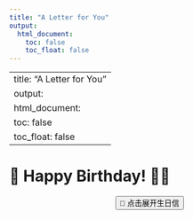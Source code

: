 ```yaml
---
title: "A Letter for You"
output: 
  html_document:
    toc: false
    toc_float: false
---
```


--- 
title: "A Letter for You" 
output: 
   html_document:
     toc: false
     toc_float: false 
---

# 🎂 Happy Birthday! 🎉💖

<!-- 生日信展开按钮 -->
<p style="text-align:center;">
<button class="custom-button" onclick="revealLetter()">💌 点击展开生日信</button>
</p>

<!-- 生日信内容（默认隐藏） -->
<div id="letter-container" style="display: none; text-align: center;">
<div id="letter">
<img id="letter-image" src="images/letter1.jpg" style="width:80%; max-width:600px; border-radius: 10px; box-shadow: 0px 4px 10px rgba(0, 0, 0, 0.2);">
<img id="letter-image" src="images/letter2.jpg" style="width:80%; max-width:600px; border-radius: 10px; box-shadow: 0px 4px 10px rgba(0, 0, 0, 0.2);">
</div>
    


<!-- 播放音乐按钮 -->
<p style="text-align:center;">
    <button class="music-button" onclick="playMusic()">🎶 播放音乐</button>
</p>

<!-- 🎶 音频播放器（默认隐藏） -->
<audio id="bgMusic" loop>
    <source src="audio/your-music-file.ogg" type="audio/ogg">
    <source src="audio/your-music-file.mp3" type="audio/mpeg">
    你的浏览器不支持播放音乐。
</audio>

<!-- JavaScript 代码 -->
<script>
    let currentPage = 1;
    const totalPages = 2; // 你的手写信有2页
    function revealLetter() {
        document.getElementById("letter-container").style.display = "block";
        document.querySelector(".custom-button").style.display = "none"; // 隐藏按钮
    }
    function nextPage() {
        if (currentPage < totalPages) {
            currentPage++;
            document.getElementById("letter-image").src=`images/letter${currentPage}.jpg`;
        }
    }
    function prevPage() {
        if (currentPage > 1) {
            currentPage--;
            document.getElementById("letter-image").src=`images/letter${currentPage}.jpg`;
        }
    }
    function playMusic() {
        var music = document.getElementById("bgMusic");
        if (music.paused) {
            music.play();
        } else {
            music.pause();
        }
    }
</script>

